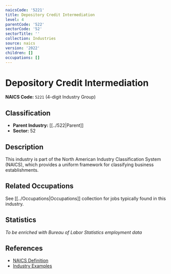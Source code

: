 ```yaml
---
naicsCode: '5221'
title: Depository Credit Intermediation
level: 4
parentCode: '522'
sectorCode: '52'
sectorTitle: ''
collection: Industries
source: naics
version: '2022'
children: []
occupations: []
---
```

# Depository Credit Intermediation

**NAICS Code:** `5221` (4-digit Industry Group)

## Classification

- **Parent Industry:** [[../522|Parent]]
- **Sector:** 52

## Description

This industry is part of the North American Industry Classification System (NAICS), which provides a uniform framework for classifying business establishments.

## Related Occupations

See [[../Occupations|Occupations]] collection for jobs typically found in this industry.

## Statistics

*To be enriched with Bureau of Labor Statistics employment data*

## References

- [NAICS Definition](https://www.census.gov/naics/)
- [Industry Examples](https://www.census.gov/naics/2022NAICS/)

